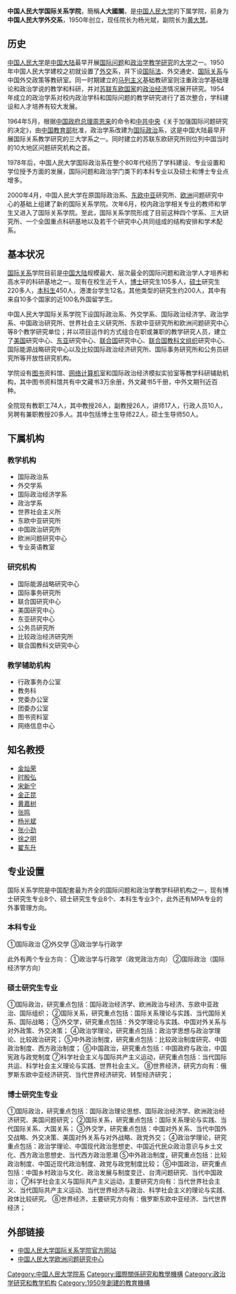 {{Infobox_School | name = 中国人民大学国际关系学院
| image=
| motto= 
| established=1950年
| type= 公立
| faculty = 
| enrollment = 
| free_label = 院长
| free_text = 杨光斌
| location = [[中国|中国]][[北京|北京]]市[[海淀区|海淀区]]
| information = 
| website = http://www.sis.ruc.edu.cn
}}

'''中国人民大学国际关系学院'''，簡稱'''人大國關'''，是[[中国人民大学|中国人民大学]]的下属学院，前身为'''中国人民大学外交系'''，1950年创立，现任院长为杨光斌，副院长为[[黄大慧|黄大慧]]。

==历史==     
[[中国人民大学|中国人民大学]]是[[中国大陆|中国大陆]]最早开展[[国际问题|国际问题]]和[[政治学|政治学]][[教学|教学]][[研究|研究]]的[[大学|大学]]之一。1950年中国人民大学建校之初就设置了[[外交|外交]]系，并下设[[国际法|国际法]]、外交通史、[[国际关系|国际关系]]与中国外交政策等教研室。同一时期建立的[[马列主义|马列主义]]基础教研室则注重政治学基础理论和政治学说的教学和科研，并对[[苏联|苏联]][[东欧|东欧]][[国家|国家]]的[[政治|政治]][[经济|经济]]情况展开研究。1954年成立的政治学系对校内政治学科和国际问题的教学研究进行了首次整合，学科建设和人才培养有较大发展。

1964年5月，根据[[中国政府|中国政府]][[总理|总理]][[周恩来|周恩来]]的命令和[[中共中央|中共中央]]《关于加强国际问题研究的决定》，由[[中华人民共和国教育部|中国教育部]]批准，政治学系改建为[[国际政治|国际政治]]系，这是中国大陆最早开展国际关系教学研究的三大学系之一。同时建立的苏联东欧研究所则位列中国当时的10大地区问题研究机构之首。

1978年后，中国人民大学国际政治系在整个80年代经历了学科建设、专业设置和学位授予方面的发展，国际问题和政治学门类下的本科专业以及硕士和博士专业点增多。

2000年4月，中国人民大学在原国际政治系、[[东欧|东欧]][[中亚|中亚]]研究所、[[欧洲|欧洲]]问题研究中心的基础上组建了新的国际关系学院。次年6月，校内政治学相关专业的教师和学生又进入了国际关系学院。至此，国际关系学院形成了目前这种四个学系、三大研究所、一个全国重点科研基地以及若干个研究中心共同组成的结构安排和学术配系。 

==基本状况== 
[[国际关系|国际关系]]学院目前是[[中国大陆|中国大陆]]规模最大、层次最全的国际问题和政治学人才培养和高水平的科研基地之一。现有在校生近千人，[[博士|博士]]研究生105多人，[[硕士|硕士]]研究生220多人，[[本科生|本科生]]450人，港澳台学生12名，其他类型的研究生约200人，其中有来自10多个国家的近100名外国留学生。

中国人民大学国际关系学院下设国际政治系、外交学系、国际政治经济学、政治学系、中国政治研究所、世界社会主义研究所、东欧中亚研究所和欧洲问题研究中心等8个教学研究单位；并以项目运作的方式组合在职或兼职的教学研究人员，建立了[[美国|美国]]研究中心、[[东亚|东亚]]研究中心、[[联合国|联合国]]研究中心、[[联合国教科文组织|联合国教科文组织]]研究中心、国际能源战略研究中心以及比较国际政治经济研究所、国际事务研究所和公务员研究所等开放性研究机构。

学院设有[[图书|图书]]资料馆、[[网络|网络]][[计算机|计算机]]室和国际政治经济模拟实验室等教学科研辅助机构，其中图书资料馆共有中文藏书3万余册，外文藏书5千册，中外文期刊近百种。

全院现有教职工74人，其中教授26人，副教授26人，讲师17人，行政人员10人，另聘有兼职教授20多人。其中包括博士生导师22人，硕士生导师50人。

==下属机构==
===教学机构===
*国际政治系
*外交学系
*国际政治经济学系
*政治学系
*世界社会主义所
*东欧中亚研究所
*中国政治研究所
*欧洲问题研究中心
*专业英语教室

===研究机构===
*国际能源战略研究中心
*国际事务研究所
*联合国研究中心
*美国研究中心
*东亚研究中心
*公务员研究所
*比较政治经济研究所
*联合国教科文研究中心

===教学辅助机构===
*行政事务办公室
*教务科
*党委办公室
*团委办公室
*图书资料室
*网络信息中心

==知名教授==
*[[金灿荣|金灿荣]]
*[[时殷弘|时殷弘]]
*[[宋新宁|宋新宁]]
*[[金正昆|金正昆]]
*[[黄嘉树|黄嘉树]]
*[[张鸣|张鸣]]
*[[杨光斌|杨光斌]]
*[[张小劲|张小劲]]
*[[徐之明|徐之明]]
*[[翟东升|翟东升]]

==专业设置==
国际关系学院是中国配套最为齐全的国际问题和政治学教学科研机构之一，现有博士研究生专业8个、硕士研究生专业8个、本科生专业3个，此外还有MPA专业的外事管理方向。

===本科专业===
①国际政治
②外交学
③政治学与行政学

此外有两个专业方向：
①政治学与行政学（政党政治方向）
②国际政治（国际经济学方向）

===硕士研究生专业===
①国际政治，研究重点包括：国际政治经济学、欧洲政治与经济、东欧中亚政治、国际组织；
②国际关系，研究重点包括：国际关系理论与实践、当代国际关系、国际战略；
③外交学，研究重点包括：外交学理论与实践、中国对外关系与对外政策、外交决策；
④政治学理论，研究重点包括：政治学思想与政治学理论、比较政治研究；
⑤中外政治制度，研究重点包括：比较政治制度研究、中国政治制度、西方政治制度；
⑥中国政治，研究重点包括：中国政府与政治，中国宪政与政党制度
⑦科学社会主义与国际共产主义运动，研究重点包括：当代国际共运、科学社会主义理论与实践、世界社会主义。
⑧世界经济，研究方向有：俄罗斯东欧中亚经济研究、当代世界经济研究、转型经济研究；

===博士研究生专业===
①国际政治，研究重点包括：国际政治理论思想、国际政治经济学、欧洲政治经济研究、美国问题研究；
②国际关系，研究重点包括：国际关系理论与实践、当代国际关系、大国关系；
③外交学，研究重点包括：中国对外关系、当代中国外交战略、外交决策、美国对外关系与对外战略、政党外交；
④政治学理论，研究重点包括：政治学理论、中国现代政治思想史、中国近代民众政治意识与乡土文化、西方政治思想史、当代西方政治思潮
⑤中外政治制度，研究重点包括：比较政治制度、中国近现代政治制度、政党与政党制度比较；
⑥中国政治，研究重点包括：中国乡村政治与文化、政治发展与制度变迁、台湾问题研究、当代中国政治；
⑦科学社会主义与国际共产主义运动，主要研究方向有：当代世界社会主义、当代国际共产主义运动、当代世界经济与政治、科学社会主义的理论与实践、政体比较研究。
⑧世界经济，主要研究方向有：俄罗斯东欧中亚经济、当代世界经济；

==外部链接==
* [https://web.archive.org/web/20080305032453/http://sis.ruc.edu.cn/ 中国人民大学国际关系学院官方网站]
* [https://web.archive.org/web/20080229085852/http://www.cesruc.org/ 中国人民大学欧洲问题研究中心]

{{中国人民大学}}
[[Category:中国人民大学院系|Category:中国人民大学院系]]
[[Category:國際關係研究和教學機構|Category:國際關係研究和教學機構]]
[[Category:政治学研究和教学机构|Category:政治学研究和教学机构]]
[[Category:1950年創建的教育機構|Category:1950年創建的教育機構]]